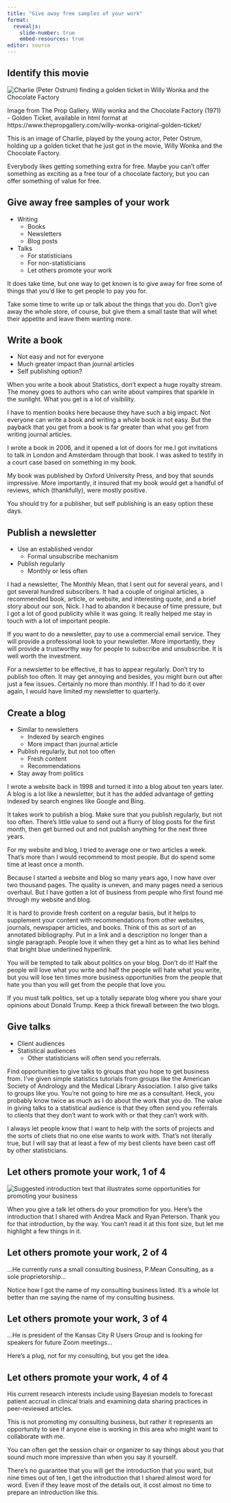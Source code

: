 ```yaml
---
title: "Give away free samples of your work"
format: 
  revealjs:
    slide-number: true
    embed-resources: true
editor: source
---
```


## Identify this movie

![](golden-ticket.png "Charlie (Peter Ostrum) finding a golden ticket in Willy Wonka and the Chocolate Factory")

::: notes
Image from The Prop Gallery. Willy wonka and the Chocolate Factory (1971) - Golden Ticket, available in html format at https://www.thepropgallery.com/willy-wonka-original-golden-ticket/

This is an image of Charlie, played by the young actor, Peter Ostrum, holding up a golden ticket that he just got in the movie, Willy Wonka and the Chocolate Factory.

Everybody likes getting something extra for free. Maybe you can't offer something as exciting as a free tour of a chocolate factory, but you can offer something of value for free.
:::

## Give away free samples of your work

-   Writing
    -   Books
    -   Newsletters
    -   Blog posts
-   Talks
    -   For statisticians
    -   For non-statisticians
    -   Let others promote your work


::: notes
It does take time, but one way to get known is to give away for free some of things that you'd like to get people to pay you for.

Take some time to write up or talk about the things that you do. Don't give away the whole store, of course, but give them a small taste that will whet their appetite and leave them wanting more.
:::

## Write a book

-   Not easy and not for everyone
-   Much greater impact than journal articles
-   Self publishing option?

::: notes
When you write a book about Statistics, don't expect a huge royalty stream. The money goes to authors who can write about vampires that sparkle in the sunlight. What you get is a lot of visibility.

I have to mention books here because they have such a big impact. Not everyone can write a book and writing a whole book is not easy. But the payback that you get from a book is far greater than what you get from writing journal articles.

I wrote a book in 2006, and it opened a lot of doors for me.I got invitations to talk in London and Amsterdam through that book. I was asked to testify in a court case based on something in my book.

My book was published by Oxford University Press, and boy that sounds impressive. More importantly, it insured that my book would get a handful of reviews, which (thankfully), were mostly positive.

You should try for a publisher, but self publishing is an easy option these days. 
:::

## Publish a newsletter

-   Use an established vendor
    -   Formal unsubscribe mechanism
-   Publish regularly
    -   Monthly or less often

::: notes
I had a newsletter, The Monthly Mean, that I sent out for several years, and I got several hundred subscribers. It had a couple of original articles, a recommended book, article, or website, and interesting quote, and a brief story about our son, Nick. I had to abandon it because of time pressure, but I got a lot of good publicity while it was going. It really helped me stay in touch with a lot of important people.

If you want to do a newsletter, pay to use a commercial email service. They will provide a professional look to your newsletter. More importantly, they will provide a trustworthy way for people to subscribe and unsubscribe. It is well worth the investment.

For a newsletter to be effective, it has to appear regularly. Don't try to publish too often. It may get annoying and besides, you might burn out after just a few issues. Certainly no more than monthly. If I had to do it over again, I would have limited my newsletter to quarterly.
:::

## Create a blog

-   Similar to newsletters
    -   Indexed by search engines
    -   More impact than journal article
-   Publish regularly, but not too often
    -   Fresh content
    -   Recommendations
-   Stay away from politics
    
::: notes
I wrote a website back in 1998 and turned it into a blog about ten years later. A blog is a lot like a newsletter, but it has the added advantage of getting indexed by search engines like Google and Bing.

It takes work to publish a blog. Make sure that you publish regularly, but not too often. There's little value to send out a flurry of blog posts for the first month, then get burned out and not publish anything for the next three years.

For my website and blog, I tried to average one or two articles a week. That's more than I would recommend to most people. But do spend some time at least once a month.

Because I started a website and blog so many years ago, I now have over two thousand pages. The quality is uneven, and many pages need a serious overhaul. But I have gotten a lot of business from people who first found me through my website and blog.

It is hard to provide fresh content on a regular basis, but it helps to supplement your content with recommendations from other websites, journals, newspaper articles, and books. Think of this as sort of an annotated bibliography. Put in a link and a description no longer than a single paragraph. People love it when they get a hint as to what lies behind that bright blue underlined hyperlink.

You will be tempted to talk about politics on your blog. Don't do it! Half the people will love what you write and half the people will hate what you write, but you will lose ten times more business opportunities from the people that hate you than you will get from the people that love you.

If you must talk politics, set up a totally separate blog where you share your opinions about Donald Trump. Keep a thick firewall between the two blogs.
:::

## Give talks 

-   Client audiences
-   Statistical audiences
    -   Other statisticians will often send you referrals.

::: notes
Find opportunities to give talks to groups that you hope to get business from. I've given simple statistics tutorials from groups like the American Society of Andrology and the Medical Library Association. I also give talks to groups like you. You're not going to hire me as a consultant. Heck, you probably know twice as much as I do about the work that you do. The value in giving talks to a statistical audience is that they often send you referrals to clients that they don't want to work with or that they can't work with.

I always let people know that I want to help with the sorts of projects and the sorts of cliets that no one else wants to work with. That's not literally true, but I will say that at least a few of my best clients have been cast off by other statisticians.
:::

## Let others promote your work, 1 of 4

![](introduction.png "Suggested introduction text that illustrates some opportunities for promoting your business")


::: notes
When you give a talk let others do your promotion for you. Here's the introduction that I shared with Andrea Mack and Ryan Peterson. Thank you for that introduction, by the way. You can't read it at this font size, but let me highlight a few things in it. 
:::

## Let others promote your work, 2 of 4

...He currently runs a small consulting business, P.Mean Consulting, as a sole proprietorship...

::: notes
Notice how I got the name of my consulting business listed. It's a whole lot better than me saying the name of my consulting business.
:::

## Let others promote your work, 3 of 4

...He is president of the Kansas City R Users Group and is looking for speakers for future Zoom meetings...

::: notes
Here's a plug, not for my consulting, but you get the idea.
:::

## Let others promote your work, 4 of 4

His current research interests include using Bayesian models to forecast patient accrual in clinical trials and examining data sharing practices in peer-reviewed articles.

::: notes
This is not promoting my consulting business, but rather it represents an opportunity to see if anyone else is working in this area who might want to collaborate with me.

You can often get the session chair or organizer to say things about you that sound much more impressive than when you say it yourself.

There's no guarantee that you will get the introduction that you want, but nine times out of ten, I get the introduction that I shared almost word for word. Even if they leave most of the details out, it cost almost no time to prepare an introduction like this.
:::
